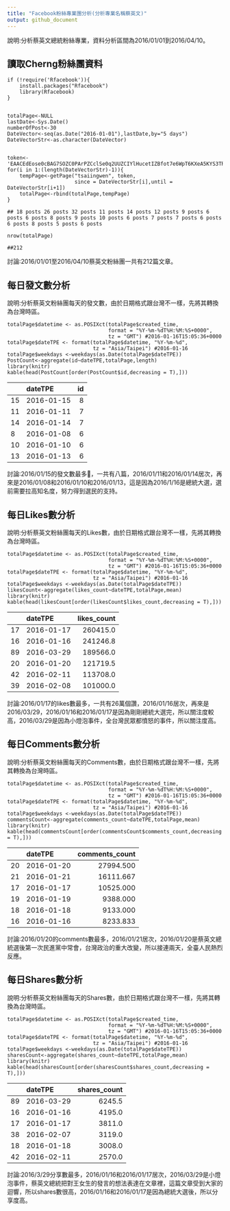 ```yaml
---
title: "Facebook粉絲專業團分析(分析專業名稱蔡英文)"
output: github_document
---
```


說明:分析蔡英文總統粉絲專業，資料分析區間為2016/01/01到2016/04/10。


## 讀取Cherng粉絲團資料


```
if (!require('Rfacebook')){
    install.packages("Rfacebook")
    library(Rfacebook)
}


totalPage<-NULL
lastDate<-Sys.Date()
numberOfPost<-30
DateVector<-seq(as.Date("2016-01-01"),lastDate,by="5 days")
DateVectorStr<-as.character(DateVector)


token<-'EAACEdEose0cBAG7SOZC0PArPZCclSe0q2UUZCIYlHucetIZBfot7e6WpT6KXeA5KYS3TR3C5bCXgFgww1eTMOibRB3GY7WPgCpa4CYGwZAySlJwZCmMLtcQ5tyZA2UNqSkxXyLROskZBMAXAdElkwlLsn120ji4OlSWgzBixwAcm9QZDZD'
for(i in 1:(length(DateVectorStr)-1)){
    tempPage<-getPage("tsaiingwen", token,
                      since = DateVectorStr[i],until = DateVectorStr[i+1])
    totalPage<-rbind(totalPage,tempPage)
}

```
```
## 18 posts 26 posts 32 posts 11 posts 14 posts 12 posts 9 posts 6 posts 6 posts 8 posts 9 posts 10 posts 6 posts 7 posts 7 posts 6 posts 6 posts 8 posts 5 posts 6 posts 
```
```
nrow(totalPage)
```

```
##212
```
討論:2016/01/01至2016/04/10蔡英文粉絲團一共有212篇文章。

## 每日發文數分析

說明:分析蔡英文粉絲團每天的發文數，由於日期格式跟台灣不一樣，先將其轉換為台灣時區。

```
totalPage$datetime <- as.POSIXct(totalPage$created_time, 
                                 format = "%Y-%m-%dT%H:%M:%S+0000", 
                                 tz = "GMT") #2016-01-16T15:05:36+0000
totalPage$dateTPE <- format(totalPage$datetime, "%Y-%m-%d", 
                            tz = "Asia/Taipei") #2016-01-16
totalPage$weekdays <-weekdays(as.Date(totalPage$dateTPE))
PostCount<-aggregate(id~dateTPE,totalPage,length)
library(knitr)
kable(head(PostCount[order(PostCount$id,decreasing = T),]))
```
|   |dateTPE    | id|
|:--|:----------|--:|
|15 |2016-01-15 |  8|
|11 |2016-01-11 |  7|
|14 |2016-01-14 |  7|
|8  |2016-01-08 |  6|
|10 |2016-01-10 |  6|
|13 |2016-01-13 |  6|

討論:2016/01/15的發文數最多，一共有八篇，2016/01/11和2016/01/14居次，再來是2016/01/08和2016/01/10和2016/01/13，這是因為2016/1/16是總統大選，選前需要拉高知名度，努力得到選民的支持。

## 每日Likes數分析

說明:分析蔡英文粉絲團每天的Likes數，由於日期格式跟台灣不一樣，先將其轉換為台灣時區。

```
totalPage$datetime <- as.POSIXct(totalPage$created_time, 
                                 format = "%Y-%m-%dT%H:%M:%S+0000", 
                                 tz = "GMT") #2016-01-16T15:05:36+0000
totalPage$dateTPE <- format(totalPage$datetime, "%Y-%m-%d", 
                            tz = "Asia/Taipei") #2016-01-16
totalPage$weekdays <-weekdays(as.Date(totalPage$dateTPE))
likesCount<-aggregate(likes_count~dateTPE,totalPage,mean)
library(knitr)
kable(head(likesCount[order(likesCount$likes_count,decreasing = T),]))
```
|   |dateTPE    | likes_count|
|:--|:----------|-----------:|
|17 |2016-01-17 |    260415.0|
|16 |2016-01-16 |    241246.8|
|89 |2016-03-29 |    189566.0|
|20 |2016-01-20 |    121719.5|
|42 |2016-02-11 |    113708.0|
|39 |2016-02-08 |    101000.0|

討論:2016/01/17的likes數最多，一共有26萬個讚，2016/01/16居次，再來是2016/03/29，2016/01/16和2016/01/17是因為剛剛總統大選完，所以關注度較高，2016/03/29是因為小燈泡事件，全台灣民眾都憤怒的事件，所以關注度高。

## 每日Comments數分析

說明:分析蔡英文粉絲團每天的Comments數，由於日期格式跟台灣不一樣，先將其轉換為台灣時區。

```
totalPage$datetime <- as.POSIXct(totalPage$created_time, 
                                 format = "%Y-%m-%dT%H:%M:%S+0000", 
                                 tz = "GMT") #2016-01-16T15:05:36+0000
totalPage$dateTPE <- format(totalPage$datetime, "%Y-%m-%d", 
                            tz = "Asia/Taipei") #2016-01-16
totalPage$weekdays <-weekdays(as.Date(totalPage$dateTPE))
commentsCount<-aggregate(comments_count~dateTPE,totalPage,mean)
library(knitr)
kable(head(commentsCount[order(commentsCount$comments_count,decreasing = T),]))
```
|   |dateTPE    | comments_count|
|:--|:----------|--------------:|
|20 |2016-01-20 |      27994.500|
|21 |2016-01-21 |      16111.667|
|17 |2016-01-17 |      10525.000|
|19 |2016-01-19 |       9388.000|
|18 |2016-01-18 |       9133.000|
|16 |2016-01-16 |       8233.833|

討論:2016/01/20的comments數最多，2016/01/21居次，2016/01/20是蔡英文總統選後第一次民進黨中常會，台灣政治的重大改變，所以接連兩天，全臺人民熱烈反應。

## 每日Shares數分析

說明:分析蔡英文粉絲團每天的Shares數，由於日期格式跟台灣不一樣，先將其轉換為台灣時區。

```
totalPage$datetime <- as.POSIXct(totalPage$created_time, 
                                 format = "%Y-%m-%dT%H:%M:%S+0000", 
                                 tz = "GMT") #2016-01-16T15:05:36+0000
totalPage$dateTPE <- format(totalPage$datetime, "%Y-%m-%d", 
                            tz = "Asia/Taipei") #2016-01-16
totalPage$weekdays <-weekdays(as.Date(totalPage$dateTPE))
sharesCount<-aggregate(shares_count~dateTPE,totalPage,mean)
library(knitr)
kable(head(sharesCount[order(sharesCount$shares_count,decreasing = T),]))
```
|   |dateTPE    | shares_count|
|:--|:----------|------------:|
|89 |2016-03-29 |       6245.5|
|16 |2016-01-16 |       4195.0|
|17 |2016-01-17 |       3811.0|
|38 |2016-02-07 |       3119.0|
|18 |2016-01-18 |       3008.0|
|42 |2016-02-11 |       2570.0|

討論:2016/3/29分享數最多，2016/01/16和2016/01/17居次，2016/03/29是小燈泡事件，蔡英文總統把對王女生的發言的想法表達在文章裡，這篇文章受到大家的迴響，所以shares數很高，2016/01/16和2016/01/17是因為總統大選後，所以分享度高。
